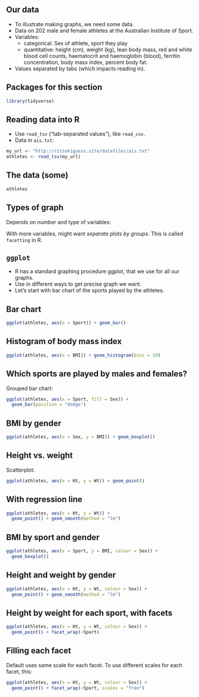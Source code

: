 ## Our data
- To illustrate making graphs, we need some data.
- Data on 202 male and female athletes at the Australian Institute of
Sport.
- Variables:
  - categorical: Sex of athlete, sport they play
  - quantitative: height (cm), weight (kg), lean body mass, red and white
  blood cell counts, haematocrit and haemoglobin (blood), ferritin
  concentration, body mass index, percent body fat.
- Values separated by tabs (which impacts reading in).

## Packages for this section

```r
library(tidyverse)
```


## Reading data into R
- Use `read_tsv` (“tab-separated values”), like `read_csv`.
- Data in `ais.txt`:

\scriptsize
```r
my_url <- "http://ritsokiguess.site/datafiles/ais.txt"
athletes <- read_tsv(my_url)
```
\normalsize

## The data (some)

\footnotesize
```r
athletes
```
\normalsize

## Types of graph

Depends on number and type of variables:

  \begin{tabular}{ccp{0.5\textwidth}}
    Categorical & Quantitative & Graph\\
    \hline
    1 & 0 & bar chart\\
    0 & 1 & histogram\\
    2 & 0 & grouped bar charts\\
    1 & 1 & side-by-side boxplots\\
    0 & 2 & scatterplot\\
    2 & 1 & grouped boxplots\\
    1 & 2 & scatterplot with points identified by group (eg.\ by colour)\\
    \hline
  \end{tabular}

With more variables, might want *separate plots by groups*. This is called
`facetting` in R.


## `ggplot`

- R has a standard graphing procedure ggplot, that we use for all our
graphs.
- Use in different ways to get precise graph we want.
- Let’s start with bar chart of the sports played by the athletes.

## Bar chart

```r
ggplot(athletes, aes(x = Sport)) + geom_bar()
```


## Histogram of body mass index

```r
ggplot(athletes, aes(x = BMI)) + geom_histogram(bins = 10)
```

## Which sports are played by males and females?

Grouped bar chart:

```r
ggplot(athletes, aes(x = Sport, fill = Sex)) + 
  geom_bar(position = "dodge")


```

## BMI by gender

```r
ggplot(athletes, aes(x = Sex, y = BMI)) + geom_boxplot()
```

## Height vs. weight

Scatterplot:

```r
ggplot(athletes, aes(x = Ht, y = Wt)) + geom_point()
```

## With regression line

```r
ggplot(athletes, aes(x = Ht, y = Wt)) +
  geom_point() + geom_smooth(method = "lm")
```

## BMI by sport and gender

```r
ggplot(athletes, aes(x = Sport, y = BMI, colour = Sex)) +
  geom_boxplot()
```

## Height and weight by gender

```r
ggplot(athletes, aes(x = Ht, y = Wt, colour = Sex)) +
  geom_point() + geom_smooth(method = "lm")
```

## Height by weight for each sport, with facets

```r
ggplot(athletes, aes(x = Ht, y = Wt, colour = Sex)) +
  geom_point() + facet_wrap(~Sport)
```

## Filling each facet

Default uses same scale for each facet. To use different scales for each
facet, this:

\small
```r
ggplot(athletes, aes(x = Ht, y = Wt, colour = Sex)) +
  geom_point() + facet_wrap(~Sport, scales = "free")
```
\normalsize
